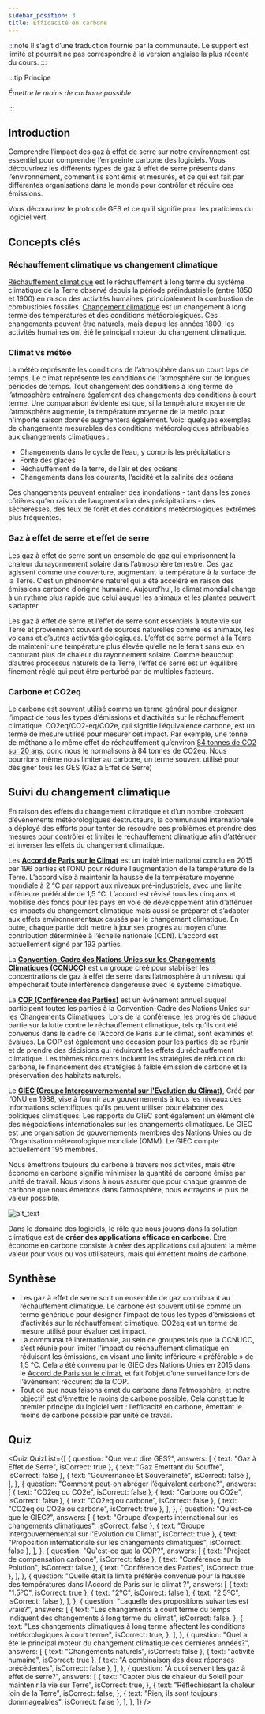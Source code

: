 ```yaml
---
sidebar_position: 3
title: Efficacité en carbone
---
```



:::note
Il s’agit d’une traduction fournie par la communauté. Le support est limité et pourrait ne pas correspondre à la version anglaise la plus récente du cours.
:::

:::tip Principe

_Émettre le moins de carbone possible._

:::

## Introduction

Comprendre l’impact des gaz à effet de serre sur notre environnement est essentiel pour comprendre l’empreinte carbone des logiciels. Vous découvrirez les différents types de gaz à effet de serre présents dans l’environnement, comment ils sont émis et mesurés, et ce qui est fait par différentes organisations dans le monde pour contrôler et réduire ces émissions.

Vous découvrirez le protocole GES et ce qu’il signifie pour les praticiens du logiciel vert.

## Concepts clés

### Réchauffement climatique vs changement climatique

[Réchauffement climatique](https://climate.nasa.gov/global-warming-vs-climate-change/) est le réchauffement à long terme du système climatique de la Terre observé depuis la période préindustrielle (entre 1850 et 1900) en raison des activités humaines, principalement la combustion de combustibles fossiles. [Changement climatique](https://climate.nasa.gov/global-warming-vs-climate-change/) est un changement à long terme des températures et des conditions météorologiques. Ces changements peuvent être naturels, mais depuis les années 1800, les activités humaines ont été le principal moteur du changement climatique.

### Climat vs météo

La météo représente les conditions de l’atmosphère dans un court laps de temps. Le climat représente les conditions de l’atmosphère sur de longues périodes de temps. Tout changement des conditions à long terme de l’atmosphère entraînera également des changements des conditions à court terme. Une comparaison évidente est que, si la température moyenne de l’atmosphère augmente, la température moyenne de la météo pour n'importe saison donnée augmentera également. Voici quelques exemples de changements mesurables des conditions météorologiques attribuables aux changements climatiques :

- Changements dans le cycle de l’eau, y compris les précipitations
- Fonte des glaces
- Réchauffement de la terre, de l’air et des océans
- Changements dans les courants, l’acidité et la salinité des océans

Ces changements peuvent entraîner des inondations - tant dans les zones côtières qu’en raison de l’augmentation des précipitations - des sécheresses, des feux de forêt et des conditions météorologiques extrêmes plus fréquentes.

### Gaz à effet de serre et effet de serre

Les gaz à effet de serre sont un ensemble de gaz qui emprisonnent la chaleur du rayonnement solaire dans l’atmosphère terrestre. Ces gaz agissent comme une couverture, augmentant la température à la surface de la Terre. C’est un phénomène naturel qui a été accéléré en raison des émissions carbone d’origine humaine. Aujourd’hui, le climat mondial change à un rythme plus rapide que celui auquel les animaux et les plantes peuvent s’adapter.

Les gaz à effet de serre et l’effet de serre sont essentiels à toute vie sur Terre et proviennent souvent de sources naturelles comme les animaux, les volcans et d’autres activités géologiques. L’effet de serre permet à la Terre de maintenir une température plus élevée qu’elle ne le ferait sans eux en capturant plus de chaleur du rayonnement solaire. Comme beaucoup d’autres processus naturels de la Terre, l’effet de serre est un équilibre finement réglé qui peut être perturbé par de multiples facteurs.

### Carbone et CO2eq

Le carbone est souvent utilisé comme un terme général pour désigner l’impact de tous les types d’émissions et d’activités sur le réchauffement climatique. CO2eq/CO2-eq/CO2e, qui signifie l’équivalence carbone, est un terme de mesure utilisé pour mesurer cet impact. Par exemple, une tonne de méthane a le même effet de réchauffement qu’environ [84 tonnes de CO2 sur 20 ans](https://energy.ec.europa.eu/topics/oil-gas-and-coal/methane-emissions_fr), donc nous le normalisons à 84 tonnes de CO2eq. Nous pourrions même nous limiter au carbone, un terme souvent utilisé pour désigner tous les GES (Gaz à Effet de Serre)

## Suivi du changement climatique

En raison des effets du changement climatique et d’un nombre croissant d’événements météorologiques destructeurs, la communauté internationale a déployé des efforts pour tenter de résoudre ces problèmes et prendre des mesures pour contrôler et limiter le réchauffement climatique afin d’atténuer et inverser les effets du changement climatique.

Les [**Accord de Paris sur le Climat**](https://unfccc.int/fr/a-propos-des-ndcs/l-accord-de-paris) est un traité international conclu en 2015 par 196 parties et l’ONU pour réduire l’augmentation de la température de la Terre. L’accord vise à maintenir la hausse de la température moyenne mondiale à 2 °C par rapport aux niveaux pré-industriels, avec une limite inférieure préférable de 1,5 °C. L’accord est révisé tous les cinq ans et mobilise des fonds pour les pays en voie de développement afin d’atténuer les impacts du changement climatique mais aussi se préparer et s’adapter aux effets environnementaux causés par le changement climatique. En outre, chaque partie doit mettre à jour ses progrès au moyen d’une contribution déterminée à l’échelle nationale (CDN). L’accord est actuellement signé par 193 parties.

La [**Convention-Cadre des Nations Unies sur les Changements Climatiques (CCNUCC)**](https://unfccc.int/fr/processus-et-reunions/qu-est-ce-que-la-ccnucc-la-convention-cadre-des-nations-unies-sur-les-changements-climatiques) est un groupe créé pour stabiliser les concentrations de gaz à effet de serre dans l’atmosphère à un niveau qui empêcherait toute interférence dangereuse avec le système climatique.

La [**COP (Conférence des Parties)**](https://unfccc.int/fr/process/bodies/supreme-bodies/conference-of-the-parties-cop) est un événement annuel auquel participent toutes les parties à la Convention-Cadre des Nations Unies sur les Changements Climatiques. Lors de la conférence, les progrès de chaque partie sur la lutte contre le réchauffement climatique, tels qu’ils ont été convenus dans le cadre de l’Accord de Paris sur le climat, sont examinés et évalués. La COP est également une occasion pour les parties de se réunir et de prendre des décisions qui réduiront les effets du réchauffement climatique. Les thèmes récurrents incluent les stratégies de réduction du carbone, le financement des stratégies à faible émission de carbone et la préservation des habitats naturels.

Le [**GIEC (Groupe Intergouvernemental sur l'Evolution du Climat)**](https://www.ipcc.ch/languages-2/francais/), Créé par l’ONU en 1988, vise à fournir aux gouvernements à tous les niveaux des informations scientifiques qu’ils peuvent utiliser pour élaborer des politiques climatiques. Les rapports du GIEC sont également un élément clé des négociations internationales sur les changements climatiques. Le GIEC est une organisation de gouvernements membres des Nations Unies ou de l’Organisation météorologique mondiale (OMM). Le GIEC compte actuellement 195 membres.

Nous émettrons toujours du carbone à travers nos activités, mais être économe en carbone signifie minimiser la quantité de carbone émise par unité de travail. Nous visons à nous assurer que pour chaque gramme de carbone que nous émettons dans l’atmosphère, nous extrayons le plus de valeur possible.

![alt_text](./images/02_monitoring_climate_change.png "image_tooltip")

Dans le domaine des logiciels, le rôle que nous jouons dans la solution climatique est de **créer des applications efficace en carbone**. Être économe en carbone consiste à créer des applications qui ajoutent la même valeur pour vous ou vos utilisateurs, mais qui émettent moins de carbone.

## Synthèse

- Les gaz à effet de serre sont un ensemble de gaz contribuant au réchauffement climatique. Le carbone est souvent utilisé comme un terme générique pour désigner l’impact de tous les types d’émissions et d’activités sur le réchauffement climatique. CO2eq est un terme de mesure utilisé pour évaluer cet impact.
- La communauté internationale, au sein de groupes tels que la CCNUCC, s’est réunie pour limiter l’impact du réchauffement climatique en réduisant les émissions, en visant une limite inférieure « préférable » de 1,5 °C. Cela a été convenu par le GIEC des Nations Unies en 2015 dans le [Accord de Paris sur le climat.](https://unfccc.int/fr/a-propos-des-ndcs/l-accord-de-paris) et fait l’objet d’une surveillance lors de l’événement réccurent de la COP.
- Tout ce que nous faisons émet du carbone dans l’atmosphère, et notre objectif est d’émettre le moins de carbone possible. Cela constitue le premier principe du logiciel vert : l’efficacité en carbone, émettant le moins de carbone possible par unité de travail.

## Quiz

<Quiz
  QuizList={[
    {
      question: "Que veut dire GES?",
      answers: [
        { text: "Gaz à Effet de Serre", isCorrect: true },
        { text: "Gaz Emettant du Souffre", isCorrect: false },
        { text: "Gouvernance Et Souveraineté", isCorrect: false },
      ],
    },
    {
      question: "Comment peut-on abréger l’équivalent carbone?",
      answers: [
        { text: "CO2eq ou CO2e", isCorrect: false },
        { text: "Carbone ou CO2e", isCorrect: false },
        { text: "CO2eq ou carbone", isCorrect: false },
        { text: "CO2eq ou CO2e ou carbone", isCorrect: true },
      ],
    },
    {
      question: "Qu'est-ce que le GIEC?",
      answers: [
        { text: "Groupe d’experts international sur les changements climatiques", isCorrect: false },
        { text: "Groupe Intergouvernemental sur l'Evolution du Climat", isCorrect: true },
        { text: "Proposition internationale sur les changements climatiques", isCorrect: false },
      ],
    },
    {
      question: "Qu'est-ce que la COP?",
      answers: [
        { text: "Project de compensation carbone", isCorrect: false },
        { text: "Conférence sur la Polution", isCorrect: false },
        { text: "Conférence des Parties", isCorrect: true },
      ],
    },
    {
      question:
        "Quelle était la limite préférée convenue pour la hausse des températures dans l’Accord de Paris sur le climat ?",
      answers: [
        { text: "1.5ºC", isCorrect: true },
        { text: "2ºC", isCorrect: false },
        { text: "2.5ºC", isCorrect: false },
      ],
    },
    {
      question: "Laquelle des propositions suivantes est vraie?",
      answers: [
        {
          text: "Les changements à court terme du temps indiquent des changements à long terme du climat",
          isCorrect: false,
        },
        {
          text: "Les changements climatiques à long terme affectent les conditions météorologiques à court terme",
          isCorrect: true,
        },
      ],
    },
    {
      question:
        "Quel a été le principal moteur du changement climatique ces dernières années?",
      answers: [
        { text: "Changements naturels", isCorrect: false },
        { text: "activité humaine", isCorrect: true },
        { text: "A combinaison des deux réponses précédentes", isCorrect: false },
      ],
    },
    {
      question: "À quoi servent les gaz à effet de serre?",
      answers: [
        {
          text: "Capter plus de chaleur du Soleil pour maintenir la vie sur Terre",
          isCorrect: true,
        },
        {
          text: "Réfléchissant la chaleur loin de la Terre",
          isCorrect: false,
        },
        { text: "Rien, ils sont toujours dommageables", isCorrect: false },
      ],
    },
  ]}
/>
